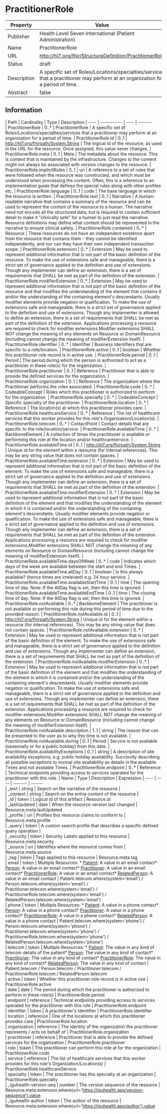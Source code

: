 
  # PractitionerRole

  
|Property|Value|
|---|---|
|Publisher|Health Level Seven International (Patient Administration)|
|Name|PractitionerRole|
|URL|http://hl7.org/fhir/StructureDefinition/PractitionerRole|
|Status|draft|
|Description|A specific set of Roles/Locations/specialties/services that a practitioner may perform at an organization for a period of time.|
|Abstract|false|

  ## Information
  <Tabs> <TabItem value="structure" label="Structure">
   | Path | Cardinality | Type | Description
  | ---- | ----------- | ---- | -------  
 | PractitionerRole | 0..* | PractitionerRole | A specific set of Roles/Locations/specialties/services that a practitioner may perform at an organization for a period of time. 
 | PractitionerRole.id | 0..1 | http://hl7.org/fhirpath/System.String | The logical id of the resource, as used in the URL for the resource. Once assigned, this value never changes. 
 | PractitionerRole.meta | 0..1 | Meta | The metadata about the resource. This is content that is maintained by the infrastructure. Changes to the content might not always be associated with version changes to the resource. 
 | PractitionerRole.implicitRules | 0..1 | uri | A reference to a set of rules that were followed when the resource was constructed, and which must be understood when processing the content. Often, this is a reference to an implementation guide that defines the special rules along with other profiles etc. 
 | PractitionerRole.language | 0..1 | code | The base language in which the resource is written. 
 | PractitionerRole.text | 0..1 | Narrative | A human-readable narrative that contains a summary of the resource and can be used to represent the content of the resource to a human. The narrative need not encode all the structured data, but is required to contain sufficient detail to make it "clinically safe" for a human to just read the narrative. Resource definitions may define what content should be represented in the narrative to ensure clinical safety. 
 | PractitionerRole.contained | 0..* | Resource | These resources do not have an independent existence apart from the resource that contains them - they cannot be identified independently, and nor can they have their own independent transaction scope. 
 | PractitionerRole.extension | 0..* | Extension | May be used to represent additional information that is not part of the basic definition of the resource. To make the use of extensions safe and manageable, there is a strict set of governance  applied to the definition and use of extensions. Though any implementer can define an extension, there is a set of requirements that SHALL be met as part of the definition of the extension. 
 | PractitionerRole.modifierExtension | 0..* | Extension | May be used to represent additional information that is not part of the basic definition of the resource and that modifies the understanding of the element that contains it and/or the understanding of the containing element's descendants. Usually modifier elements provide negation or qualification. To make the use of extensions safe and manageable, there is a strict set of governance applied to the definition and use of extensions. Though any implementer is allowed to define an extension, there is a set of requirements that SHALL be met as part of the definition of the extension. Applications processing a resource are required to check for modifier extensions.Modifier extensions SHALL NOT change the meaning of any elements on Resource or DomainResource (including cannot change the meaning of modifierExtension itself). 
 | PractitionerRole.identifier | 0..* | Identifier | Business Identifiers that are specific to a role/location. 
 | PractitionerRole.active | 0..1 | boolean | Whether this practitioner role record is in active use. 
 | PractitionerRole.period | 0..1 | Period | The period during which the person is authorized to act as a practitioner in these role(s) for the organization. 
 | PractitionerRole.practitioner | 0..1 | Reference | Practitioner that is able to provide the defined services for the organization. 
 | PractitionerRole.organization | 0..1 | Reference | The organization where the Practitioner performs the roles associated. 
 | PractitionerRole.code | 0..* | CodeableConcept | Roles which this practitioner is authorized to perform for the organization. 
 | PractitionerRole.specialty | 0..* | CodeableConcept | Specific specialty of the practitioner. 
 | PractitionerRole.location | 0..* | Reference | The location(s) at which this practitioner provides care. 
 | PractitionerRole.healthcareService | 0..* | Reference | The list of healthcare services that this worker provides for this role's Organization/Location(s). 
 | PractitionerRole.telecom | 0..* | ContactPoint | Contact details that are specific to the role/location/service. 
 | PractitionerRole.availableTime | 0..* | BackboneElement | A collection of times the practitioner is available or performing this role at the location and/or healthcareservice. 
 | PractitionerRole.availableTime.id | 0..1 | http://hl7.org/fhirpath/System.String | Unique id for the element within a resource (for internal references). This may be any string value that does not contain spaces. 
 | PractitionerRole.availableTime.extension | 0..* | Extension | May be used to represent additional information that is not part of the basic definition of the element. To make the use of extensions safe and manageable, there is a strict set of governance  applied to the definition and use of extensions. Though any implementer can define an extension, there is a set of requirements that SHALL be met as part of the definition of the extension. 
 | PractitionerRole.availableTime.modifierExtension | 0..* | Extension | May be used to represent additional information that is not part of the basic definition of the element and that modifies the understanding of the element in which it is contained and/or the understanding of the containing element's descendants. Usually modifier elements provide negation or qualification. To make the use of extensions safe and manageable, there is a strict set of governance applied to the definition and use of extensions. Though any implementer can define an extension, there is a set of requirements that SHALL be met as part of the definition of the extension. Applications processing a resource are required to check for modifier extensions.Modifier extensions SHALL NOT change the meaning of any elements on Resource or DomainResource (including cannot change the meaning of modifierExtension itself). 
 | PractitionerRole.availableTime.daysOfWeek | 0..* | code | Indicates which days of the week are available between the start and end Times. 
 | PractitionerRole.availableTime.allDay | 0..1 | boolean | Is this always available? (hence times are irrelevant) e.g. 24 hour service. 
 | PractitionerRole.availableTime.availableStartTime | 0..1 | time | The opening time of day. Note: If the AllDay flag is set, then this time is ignored. 
 | PractitionerRole.availableTime.availableEndTime | 0..1 | time | The closing time of day. Note: If the AllDay flag is set, then this time is ignored. 
 | PractitionerRole.notAvailable | 0..* | BackboneElement | The practitioner is not available or performing this role during this period of time due to the provided reason. 
 | PractitionerRole.notAvailable.id | 0..1 | http://hl7.org/fhirpath/System.String | Unique id for the element within a resource (for internal references). This may be any string value that does not contain spaces. 
 | PractitionerRole.notAvailable.extension | 0..* | Extension | May be used to represent additional information that is not part of the basic definition of the element. To make the use of extensions safe and manageable, there is a strict set of governance  applied to the definition and use of extensions. Though any implementer can define an extension, there is a set of requirements that SHALL be met as part of the definition of the extension. 
 | PractitionerRole.notAvailable.modifierExtension | 0..* | Extension | May be used to represent additional information that is not part of the basic definition of the element and that modifies the understanding of the element in which it is contained and/or the understanding of the containing element's descendants. Usually modifier elements provide negation or qualification. To make the use of extensions safe and manageable, there is a strict set of governance applied to the definition and use of extensions. Though any implementer can define an extension, there is a set of requirements that SHALL be met as part of the definition of the extension. Applications processing a resource are required to check for modifier extensions.Modifier extensions SHALL NOT change the meaning of any elements on Resource or DomainResource (including cannot change the meaning of modifierExtension itself). 
 | PractitionerRole.notAvailable.description | 1..1 | string | The reason that can be presented to the user as to why this time is not available. 
 | PractitionerRole.notAvailable.during | 0..1 | Period | Service is not available (seasonally or for a public holiday) from this date. 
 | PractitionerRole.availabilityExceptions | 0..1 | string | A description of site availability exceptions, e.g. public holiday availability. Succinctly describing all possible exceptions to normal site availability as details in the available Times and not available Times. 
 | PractitionerRole.endpoint | 0..* | Reference | Technical endpoints providing access to services operated for the practitioner with this role. 
</TabItem>
 <TabItem value="searchparameter" label="Search Parameters">
   | Name | Type | Description  | Expression 
    | ---- | ---- | ------- | ------  
 | _text | string | Search on the narrative of the resource |   
 | _content | string | Search on the entire content of the resource |   
 | _id | token | Logical id of this artifact | Resource.id  
 | _lastUpdated | date | When the resource version last changed | Resource.meta.lastUpdated  
 | _profile | uri | Profiles this resource claims to conform to | Resource.meta.profile  
 | _query | token | A custom search profile that describes a specific defined query operation |   
 | _security | token | Security Labels applied to this resource | Resource.meta.security  
 | _source | uri | Identifies where the resource comes from | Resource.meta.source  
 | _tag | token | Tags applied to this resource | Resource.meta.tag  
 | email | token | Multiple Resources: * [Patient](patient.html): A value in an email contact* [Person](person.html): A value in an email contact* [Practitioner](practitioner.html): A value in an email contact* [PractitionerRole](practitionerrole.html): A value in an email contact* [RelatedPerson](relatedperson.html): A value in an email contact | Patient.telecom.where(system='email') / Person.telecom.where(system='email') / Practitioner.telecom.where(system='email') / PractitionerRole.telecom.where(system='email') / RelatedPerson.telecom.where(system='email')  
 | phone | token | Multiple Resources: * [Patient](patient.html): A value in a phone contact* [Person](person.html): A value in a phone contact* [Practitioner](practitioner.html): A value in a phone contact* [PractitionerRole](practitionerrole.html): A value in a phone contact* [RelatedPerson](relatedperson.html): A value in a phone contact | Patient.telecom.where(system='phone') / Person.telecom.where(system='phone') / Practitioner.telecom.where(system='phone') / PractitionerRole.telecom.where(system='phone') / RelatedPerson.telecom.where(system='phone')  
 | telecom | token | Multiple Resources: * [Patient](patient.html): The value in any kind of telecom details of the patient* [Person](person.html): The value in any kind of contact* [Practitioner](practitioner.html): The value in any kind of contact* [PractitionerRole](practitionerrole.html): The value in any kind of contact* [RelatedPerson](relatedperson.html): The value in any kind of contact | Patient.telecom / Person.telecom / Practitioner.telecom / PractitionerRole.telecom / RelatedPerson.telecom  
 | active | token | Whether this practitioner role record is in active use | PractitionerRole.active  
 | date | date | The period during which the practitioner is authorized to perform in these role(s) | PractitionerRole.period  
 | endpoint | reference | Technical endpoints providing access to services operated for the practitioner with this role | PractitionerRole.endpoint  
 | identifier | token | A practitioner's Identifier | PractitionerRole.identifier  
 | location | reference | One of the locations at which this practitioner provides care | PractitionerRole.location  
 | organization | reference | The identity of the organization the practitioner represents / acts on behalf of | PractitionerRole.organization  
 | practitioner | reference | Practitioner that is able to provide the defined services for the organization | PractitionerRole.practitioner  
 | role | token | The practitioner can perform this role at for the organization | PractitionerRole.code  
 | service | reference | The list of healthcare services that this worker provides for this role's Organization/Location(s) | PractitionerRole.healthcareService  
 | specialty | token | The practitioner has this specialty at an organization | PractitionerRole.specialty  
 | _iguhealth-version-seq | number | The version sequence of the resource | Resource.meta.extension.where(url='https://iguhealth.app/version-sequence').value  
 | _iguhealth-author | token | The author of the resource | Resource.meta.extension.where(url='https://iguhealth.app/author').value  

</TabItem>
</Tabs>